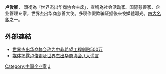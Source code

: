
{{multiple issues|
{{unreferenced|time=2014-02-17T07:46:26+00:00}}
{{Expand|time=2014-10-23}}
}}

'''卢俊卿'''{{BD|1962年|||}}， 頭銜為「世界杰出华商协会主席」，宣稱為社会活动家、国际慈善家、企业管理专家，世界杰出华商慈善大使。多项作假欺骗证据後來被媒體曝光。[[四大名爹|四大名爹]]之一。

== 外部連結 ==
* [http://news.sina.com.cn/c/2011-08-19/081323016933.shtml 世界杰出华商协会称为中非希望工程倒贴500万] {{Wayback|url=http://news.sina.com.cn/c/2011-08-19/081323016933.shtml |date=20200224171323 }}
* [http://news.sina.com.cn/c/2011-08-20/051123021610.shtml 媒体揭露卢俊卿及世界杰出华商协会八大谎言] {{Wayback|url=http://news.sina.com.cn/c/2011-08-20/051123021610.shtml |date=20190531102553 }}

[[Category:中国企业家|Category:中国企业家]]
[[Category:盧姓|J]]